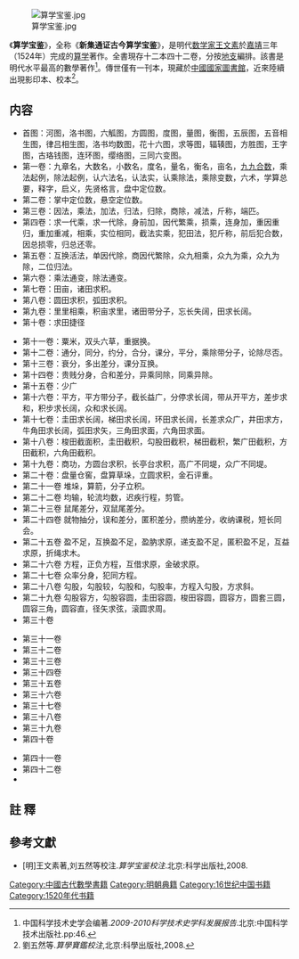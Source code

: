 
[[File:算学宝鉴.jpg|thumb]]

《'''算学宝鉴'''》，全称《'''新集通证古今算学宝鉴'''》，是明代[[数学家|数学家]][[王文素|王文素]]於[[嘉靖|嘉靖]]三年（1524年）完成的[[算学|算学]]著作。全書現存十二本四十二卷，分按[[地支|地支]]編排。該書是明代水平最高的數學著作<ref>中国科学技术史学会编著.''2009-2010科学技术史学科发展报告''.北京:中国科学技术出版社.pp:46.</ref>。傳世僅有一刊本，現藏於[[中國國家圖書館|中國國家圖書館]]，近來陸續出現影印本、校本<ref>劉五然等.''算學寶鑑校注'',北京:科學出版社,2008.</ref>。

==内容==
*首图：河图，洛书图，六觚图，方圆图，度图，量图，衡图，五辰图，五音相生图，律吕相生图，洛书均数图，花十六图，求等图，辐辏图，方胜图，王字图，古珞钱图，连环图，缨络图，三同六变图。
*第一卷：九章名，大数名，小数名，度名，量名，衡名，亩名，[[九九表|九九合数]]，乘法起例，除法起例，认六法名，认法实，认乘除法，乘除变数，六术，学算总要，释字，启义，先贤格言，盘中定位数。
*第二卷：掌中定位数，悬空定位数。
*第三卷：因法，乘法，加法，归法，归除，商除，减法，斤称，端匹。
*第四卷：求一代乘，求一代除，身前加，因代繁乘，损乘，连身加，重因重归，重加重减，相乘，实位相同，截法实乘，犯田法，犯斤称，前后犯合数，因总损零，归总还零。
*第五卷：互换活法，单因代除，商因代繁除，众九相乘，众九为乘，众九为除，二位归法。
*第六卷：乘法通变，除法通变。
*第七卷：田亩，诸田求积。
*第八卷：圆田求积，弧田求积。
*第九卷：里里相乘，积亩求里，诸田带分子，忘长失阔，田求长阔。
*第十卷：求田捷径

*第十一卷：粟米，双头六草，重据换。
*第十二卷：通分，同分，约分，合分，课分，平分，乘除带分子，论除尽否。
*第十三卷：衰分，多出差分，课分互换。
*第十四卷：贵贱分身，合和差分，异乘同除，同乘异除。
*第十五卷：少广
*第十六卷：平方，平方带分子，截长益广，分停求长阔，带从开平方，差步求和，积步求长阔，众和求长阔。
*第十七卷：圭田求长阔，梯田求长阔，环田求长阔，长差求众广，井田求方，牛角田求长阔，弧田求矢，三角田求面，六角田求面。
*第十八卷：梭田截面积，圭田截积，勾股田截积，梯田截积，繁广田截积，方田截积，六角田截积。
*第十九卷：商功，方圆台求积，长亭台求积，高广不同堤，众广不同堤。
*第二十卷：盘量仓窖，盘算草垛，立圆求积，金石评重。
*第二十一卷 堆垛，算箭，分子立积。
*第二十二卷 均输，轮流均数，迟疾行程，剪管。
*第二十三卷 鼠尾差分，双鼠尾差分。
*第二十四卷 就物抽分，误和差分，匿积差分，攒纳差分，收纳课税，短长同会。
*第二十五卷 盈不足，互换盈不足，盈肭求原，递支盈不足，匿积盈不足，互益求原，折绳求木。
*第二十六卷 方程，正负方程，互借求原，金破求原。
*第二十七卷 众率分身，犯同方程。
*第二十八卷 勾股，勾股较，勾股和，勾股率，方程入勾股，方求斜。
*第二十九卷 勾股容方，勾股容圆，圭田容圆，梭田容圆，圆容方，圆套三圆，圆容三角，圆容直，径矢求弦，滚圆求周。
*第三十卷

*第三十一卷
*第三十二卷
*第三十三卷
*第三十四卷
*第三十五卷
*第三十六卷
*第三十七卷
*第三十八卷
*第三十九卷
*第四十卷

*第四十一卷
*第四十二卷
*

==註 釋==
{{reflist}}
== 參考文獻 ==
* [明]王文素著,刘五然等校注.''算学宝鉴校注''.北京:科学出版社,2008.

{{中国数学史}}
[[Category:中國古代數學書籍|Category:中國古代數學書籍]]
[[Category:明朝典籍|Category:明朝典籍]]
[[Category:16世纪中国书籍|Category:16世纪中国书籍]]
[[Category:1520年代书籍|Category:1520年代书籍]]